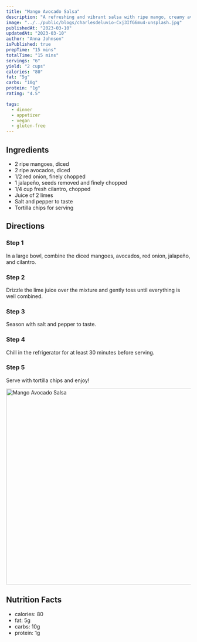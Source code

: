 ```yaml
---
title: "Mango Avocado Salsa"
description: "A refreshing and vibrant salsa with ripe mango, creamy avocado, and zesty lime."
image: "../../public/blogs/charlesdeluvio-Cxj3IfG6mu4-unsplash.jpg"
publishedAt: "2023-03-10"
updatedAt: "2023-03-10"
author: "Anna Johnson"
isPublished: true
prepTime: "15 mins"
totalTime: "15 mins"
servings: "6"
yield: "2 cups"
calories: "80"
fat: "5g"
carbs: "10g"
protein: "1g"
rating: "4.5"

tags:
  - dinner
  - appetizer
  - vegan
  - gluten-free
---
```


## Ingredients

- 2 ripe mangoes, diced
- 2 ripe avocados, diced
- 1/2 red onion, finely chopped
- 1 jalapeño, seeds removed and finely chopped
- 1/4 cup fresh cilantro, chopped
- Juice of 2 limes
- Salt and pepper to taste
- Tortilla chips for serving

## Directions

### Step 1

In a large bowl, combine the diced mangoes, avocados, red onion, jalapeño, and cilantro.

### Step 2

Drizzle the lime juice over the mixture and gently toss until everything is well combined.

### Step 3

Season with salt and pepper to taste.

### Step 4

Chill in the refrigerator for at least 30 minutes before serving.

### Step 5

Serve with tortilla chips and enjoy!

<Image
  src="/blogs/charlesdeluvio-Cxj3IfG6mu4-unsplash.jpg"
  width="800"
  height="533"
  alt="Mango Avocado Salsa"
  sizes="100vw"
/>

## Nutrition Facts

- calories: 80
- fat: 5g
- carbs: 10g
- protein: 1g
